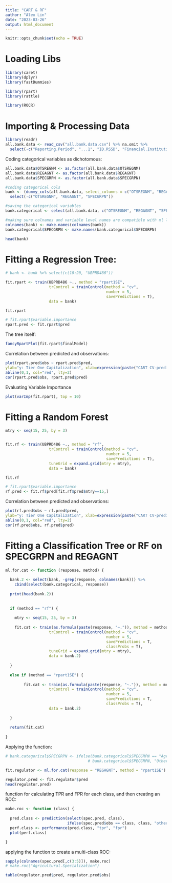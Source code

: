 ```yaml
---
title: "CART & RF"
author: "Alex Lin"
date: "2023-03-26"
output: html_document
---
```


```r
knitr::opts_chunk$set(echo = TRUE)
```

# Loading Libs

```r

library(caret)
library(dplyr)
library(fastDummies)

library(rpart)
library(rattle)

library(ROCR)

```

# Importing & Processing Data

```r
library(readr)
all.bank.data <- read_csv("all.bank.data.csv") %>% na.omit %>%
  select(-c("Reporting.Period", "...1", "ID.RSSD", "Financial.Institution.Name")) #getting rid of columns that aren't informative to the ML models
```
Coding categorical variables as dichotomous:
```r
all.bank.data$OTSREGNM <- as.factor(all.bank.data$OTSREGNM)
all.bank.data$REGAGNT <- as.factor(all.bank.data$REGAGNT)
all.bank.data$SPECGRPN <- as.factor(all.bank.data$SPECGRPN)

#coding categorical cols
bank <- (dummy_cols(all.bank.data, select_columns = c("OTSREGNM", "REGAGNT", "SPECGRPN"))) %>% 
  select(-c("OTSREGNM", "REGAGNT", "SPECGRPN"))

#saving the categorical variables
bank.categorical <- select(all.bank.data, c("OTSREGNM", "REGAGNT", "SPECGRPN"))

#making sure colnames and variable level names are compatible with ml libraries:
colnames(bank) <- make.names(colnames(bank))
bank.categorical$SPECGRPN <- make.names(bank.categorical$SPECGRPN)

head(bank)
```


# Fitting a Regression Tree:

```r

# bank <- bank %>% select(c(10:20, "UBPRD486"))

fit.rpart <- train(UBPRD486 ~., method = "rpart1SE",
                   trControl = trainControl(method = "cv",
                                            number = 5,
                                            savePredictions = T),
                   data = bank)

fit.rpart

```

```r
# fit.rpart$variable.importance
rpart.pred <- fit.rpart$pred
```

The tree itself:
```r
fancyRpartPlot(fit.rpart$finalModel)
```
Correlation between predicted and observations:
```r
plot(rpart.pred$obs ~ rpart.pred$pred,
ylab="y: Tier One Capitalization", xlab=expression(paste("CART CV-prediction ", hat(y)[cart])))
abline(0,1, col="red", lty=2)
cor(rpart.pred$obs, rpart.pred$pred)
```
Evaluating Variable Importance
```r

plot(varImp(fit.rpart), top = 10)

```


# Fitting a Random Forest
```r

mtry <- seq(15, 25, by = 3)


fit.rf <- train(UBPRD486 ~., method = "rf",
                   trControl = trainControl(method = "cv",
                                            number = 5,
                                            savePredictions = T),
                   tuneGrid = expand.grid(mtry = mtry),
                   data = bank)

fit.rf

```

```r
# fit.rpart$variable.importance
rf.pred <- fit.rf$pred[fit.rf$pred$mtry==15,]
```

Correlation between predicted and observations:
```r
plot(rf.pred$obs ~ rf.pred$pred,
ylab="y: Tier One Capitalization", xlab=expression(paste("CART CV-prediction ", hat(y)[rf])))
abline(0,1, col="red", lty=2)
cor(rf.pred$obs, rf.pred$pred)
```

# Fitting a Classification Tree or RF on SPECGRPN and REGAGNT
```r

ml.for.cat <- function (response, method) {
  
  bank.2 <- select(bank, -grep(response, colnames(bank))) %>%
    cbind(select(bank.categorical, response))
  
  print(head(bank.2))
    
 
  if (method == "rf") {
    
    mtry <- seq(15, 25, by = 3)
    
    fit.cat <- train(as.formula(paste(response, "~.")), method = method,
                   trControl = trainControl(method = "cv",
                                            number = 5,
                                            savePredictions = T,
                                            classProbs = T),
                   tuneGrid = expand.grid(mtry = mtry),
                   data = bank.2)
  
  }
  
  else if (method == "rpart1SE") {
    
        fit.cat <- train(as.formula(paste(response, "~.")), method = method,
                   trControl = trainControl(method = "cv",
                                            number = 5,
                                            savePredictions = T,
                                            classProbs = T),
                   data = bank.2)
    
  }
  
  return(fit.cat)
  
}


```

Applying the function:
```r
# bank.categorical$SPECGRPN <- ifelse(bank.categorical$SPECGRPN == "Agricultural.Specialization" | bank.categorical$SPECGRPN == # "Commercial.Lending.Specialization",
                                    # bank.categorical$SPECGRPN, "Other")

fit.regulator <- ml.for.cat(response = "REGAGNT", method = "rpart1SE")
```

```r
regulator.pred <- fit.regulator$pred
head(regulator.pred)
```

function for calculating TPR and FPR for each class, and then creating an ROC:
```r

make.roc <- function (class) {
  
  pred.class <- prediction(select(spec.pred, class), 
                           ifelse(spec.pred$obs == class, class, "other"))
  perf.class <- performance(pred.class, "tpr", "fpr")
  plot(perf.class)

}


```

applying the function to create a multi-class ROC:
```r
sapply(colnames(spec.pred[,c(3:5)]), make.roc) 
# make.roc("Agricultural.Specialization")
```

```r
table(regulator.pred$pred, regulator.pred$obs)
```

